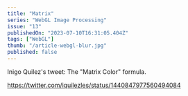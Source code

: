 ```yaml
---
title: "Matrix"
series: "WebGL Image Processing"
issue: "13"
publishedOn: "2023-07-10T16:31:05.404Z"
tags: ["WebGL"]
thumb: "/article-webgl-blur.jpg"
published: false
---
```



Inigo Quilez's tweet: The "Matrix Color" formula.

https://twitter.com/iquilezles/status/1440847977560494084

<MatrixColor />
